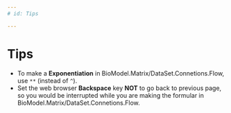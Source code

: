 ```yaml
---
# id: Tips

---
```




# Tips

- To make a **Exponentiation** in BioModel.Matrix/DataSet.Connetions.Flow, use `**` (instead of `^`).
- Set the web browser **Backspace** key **NOT** to go back to previous page, so you would be interrupted while you are making the formular in BioModel.Matrix/DataSet.Connetions.Flow.

